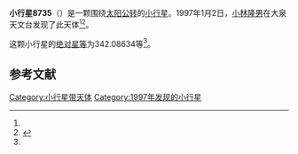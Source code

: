 {{Infobox planet
| bgcolour = #FFFFC0
| name = 8735 Yoshiosakai
| symbol = 
| image = 
| caption = 
| discovery = yes
| discovery_ref = 
| discoverer = [[小林隆男|小林隆男]]
| discovery_site = [[大泉天文台|大泉天文台]] 
| discovered = 1997年1月2日
| designations = yes
| mp_name = 
| named_after = 
| alt_names = 1997 AA1/ 1972 TR1 / 1978 TZ8
| mp_category = [[外小行星带|外小行星带]]
| orbit_ref = <ref name="a">[http://ssd.jpl.nasa.gov/sbdb.cgi?sstr=8735 8735 Yoshiosakai] {{Wayback|url=http://ssd.jpl.nasa.gov/sbdb.cgi?sstr=8735 |date=20210717064401 }}，小行星數據庫瀏覽器（JPL Small-Body Database Browser）－[[美国国家航空航天局|美国国家航空航天局]]喷气推进实验室</ref>
| epoch = 2456400.5 (2013年4月18日更新)
| aphelion = {{convert|3.8642275|AU|km|3|abbr=on|lk=out}}
| perihelion = {{convert|2.5368103|AU|km|3|abbr=on}}
| semimajor = {{convert|3.2005189|AU|km|3|abbr=on}}
| eccentricity = 0.2073753
| period = 2091.36111 [[日|日]]<br />5.73[[儒略年|儒略年]]
| avg_speed = 
| inclination = 1.94211
| asc_node = 51.09007
| mean_anomaly = 
| arg_peri = 342.08634
| satellites = 
| physical_characteristics = yes
| dimensions = 
| mass = 
| density = 
| surface_grav = 
| escape_velocity = 
| sidereal_day = 
| axial_tilt = 
| pole_ecliptic_lat = 
| pole_ecliptic_lon = 
| albedo = 
| temperatures= 
| temp_name1 = 
| mean_temp_1 = 
| max_temp_1 = 
| temp_name2 = 
| max_temp_2 = 
| spectral_type = 
| abs_magnitude = 342.08634
}}

'''小行星8735'''（{{lang-en|8735 Yoshiosakai}}）是一颗围绕[[太阳|太阳]][[公转|公转]]的[[小行星|小行星]]。1997年1月2日，[[小林隆男|小林隆男]]在大泉天文台发现了此天体<ref name="a" /><ref>{{cite news|title=小行星列表|url=http://cfa-www.harvard.edu/iau/lists/NumberedMPs.txt|accessdate=2013-07-08|newspaper=哈佛大学|archive-date=2008-05-17|archive-url=https://web.archive.org/web/20080517010638/http://cfa-www.harvard.edu/iau/lists/NumberedMPs.txt|dead-url=no}}</ref>。

这颗小行星的[[绝对星等|绝对星等]]为342.08634等<ref name="a" />。

==参考文献==
{{reflist}}
{{Minor Planet Number|[[小行星8734|小行星8734]]|[[小行星8736|小行星8736]]}}

{{小天体}}

[[Category:小行星带天体|Category:小行星带天体]]
[[Category:1997年发现的小行星|Category:1997年发现的小行星]]

{{asteroid-stub}}